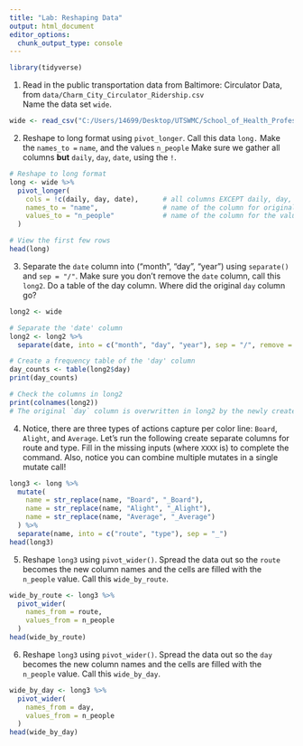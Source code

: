 ---
title: "Lab: Reshaping Data"
output: html_document
editor_options: 
  chunk_output_type: console
---

```{r}
library(tidyverse)
```

1.  Read in the public transportation data from Baltimore: Circulator Data, from `data/Charm_City_Circulator_Ridership.csv`\
    Name the data set `wide`.

```{r, message = FALSE}
wide <- read_csv("C:/Users/14699/Desktop/UTSWMC/School_of_Health_Professions/Department_of_Health_Informatics/MSHI/My_Spring_2025_Courses/HI5305/Homeworks_Assignments/Dr_Andrew/cloud/RProject/data/raw_data/Charm_City_Circulator_Ridership.csv")
```

2.  Reshape to long format using `pivot_longer`. Call this data `long.` Make the `names_to =` `name`, and the values `n_people` Make sure we gather all columns **but** `daily`, `day`, `date`, using the `!`.

```{r}
# Reshape to long format
long <- wide %>%
  pivot_longer(
    cols = !c(daily, day, date),      # all columns EXCEPT daily, day, date
    names_to = "name",                # name of the column for original column names
    values_to = "n_people"            # name of the column for the values
  )

# View the first few rows
head(long)
```

3.  Separate the `date` column into ("month", "day", "year") using `separate()` and `sep = "/"`. Make sure you don't remove the `date` column, call this `long2`. Do a table of the day column. Where did the original `day` column go?

```{r}
long2 <- wide

# Separate the 'date' column
long2 <- long2 %>%
  separate(date, into = c("month", "day", "year"), sep = "/", remove = FALSE)

# Create a frequency table of the 'day' column
day_counts <- table(long2$day)
print(day_counts)

# Check the columns in long2
print(colnames(long2))
# The original `day` column is overwritten in long2 by the newly created 'day' column from the separate() function. The original 'day' column still exists in the original dataset. As for the original day column (e.g., "Monday", "Tuesday"), it is still present in long2 and was not affected by the split. We simply created a new column day_from_date from the date, without altering or removing the existing day.
```

4.  Notice, there are three types of actions capture per color line: `Board`, `Alight`, and `Average`. Let's run the following create separate columns for route and type. Fill in the missing inputs (where `XXXX` is) to complete the command. Also, notice you can combine multiple mutates in a single mutate call!

```{r, error = TRUE}
long3 <- long %>%
  mutate(
    name = str_replace(name, "Board", "_Board"),
    name = str_replace(name, "Alight", "_Alight"),
    name = str_replace(name, "Average", "_Average")
  ) %>%
  separate(name, into = c("route", "type"), sep = "_")
head(long3)
```

5.  Reshape `long3` using `pivot_wider()`. Spread the data out so the `route` becomes the new column names and the cells are filled with the `n_people` value. Call this `wide_by_route`.

```{r}
wide_by_route <- long3 %>%
  pivot_wider(
    names_from = route,
    values_from = n_people
  )
head(wide_by_route)
```

6.  Reshape `long3` using `pivot_wider()`. Spread the data out so the `day` becomes the new column names and the cells are filled with the `n_people` value. Call this `wide_by_day`.

```{r}
wide_by_day <- long3 %>%
  pivot_wider(
    names_from = day,
    values_from = n_people
  )
head(wide_by_day)
```
